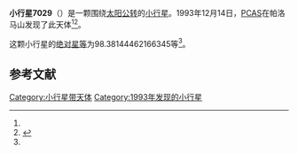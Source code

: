 {{Infobox planet
| bgcolour = #FFFFC0
| name = 7029
| symbol = 
| image = 
| caption = 
| discovery = yes
| discovery_ref = 
| discoverer = [[PCAS|PCAS]]
| discovery_site = [[帕洛马山|帕洛马山]] 
| discovered = 1993年12月14日
| designations = yes
| mp_name = 
| named_after = 
| alt_names = 1993 XT2/ 1986 VU4 / 1991 OK
| mp_category = [[外小行星带|外小行星带]]
| orbit_ref = <ref name="a">[http://ssd.jpl.nasa.gov/sbdb.cgi?sstr=7029 7029] {{Wayback|url=http://ssd.jpl.nasa.gov/sbdb.cgi?sstr=7029 |date=20201124022849 }}，小行星數據庫瀏覽器（JPL Small-Body Database Browser）－[[美国国家航空航天局|美国国家航空航天局]]喷气推进实验室</ref>
| epoch = 2456400.5 (2013年4月18日更新)
| aphelion = {{convert|3.404322935395799|AU|km|3|abbr=on|lk=out}}
| perihelion = {{convert|3.076342485525947|AU|km|3|abbr=on}}
| semimajor = {{convert|3.240332710460873|AU|km|3|abbr=on}}
| eccentricity = 0.05060907
| period = 2130.506356 [[日|日]]<br />5.83[[儒略年|儒略年]]
| avg_speed = 
| inclination = 10.64410724807207
| asc_node = 163.4864459709333
| mean_anomaly = 
| arg_peri = 98.38144462166345
| satellites = 
| physical_characteristics = yes
| dimensions = 
| mass = 
| density = 
| surface_grav = 
| escape_velocity = 
| sidereal_day = 
| axial_tilt = 
| pole_ecliptic_lat = 
| pole_ecliptic_lon = 
| albedo = 
| temperatures= 
| temp_name1 = 
| mean_temp_1 = 
| max_temp_1 = 
| temp_name2 = 
| max_temp_2 = 
| spectral_type = 
| abs_magnitude = 98.38144462166345
}}

'''小行星7029'''（{{lang-en|7029}}）是一颗围绕[[太阳|太阳]][[公转|公转]]的[[小行星|小行星]]。1993年12月14日，[[PCAS|PCAS]]在帕洛马山发现了此天体<ref name="a" /><ref>{{cite news|title=小行星列表|url=http://cfa-www.harvard.edu/iau/lists/NumberedMPs.txt|accessdate=2013-07-08|newspaper=哈佛大学|archive-date=2008-05-17|archive-url=https://web.archive.org/web/20080517010638/http://cfa-www.harvard.edu/iau/lists/NumberedMPs.txt|dead-url=no}}</ref>。

这颗小行星的[[绝对星等|绝对星等]]为98.38144462166345等<ref name="a" />。

==参考文献==
{{reflist}}
{{Minor Planet Number|[[小行星7028|小行星7028]]|[[小行星7030|小行星7030]]}}

{{小天体}}

[[Category:小行星带天体|Category:小行星带天体]]
[[Category:1993年发现的小行星|Category:1993年发现的小行星]]

{{asteroid-stub}}